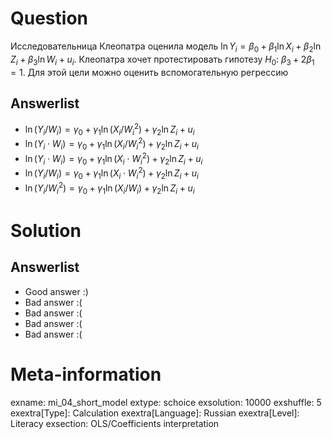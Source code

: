 Question
========

Исследовательница Клеопатра оценила модель $\ln Y_i = \beta_0 + \beta_1 \ln X_i + \beta_2 \ln Z_i + \beta_3 \ln W_i + u_i$.
Клеопатра хочет протестировать гипотезу $H_0$: $\beta_3 + 2\beta_1 = 1$. 
Для этой цели можно оценить вспомогательную регрессию 

Answerlist
----------
* $\ln(Y_i/W_i) = \gamma_0 + \gamma_1 \ln(X_i/W_i^2) + \gamma_2 \ln{Z_i} + u_i$
* $\ln(Y_i \cdot W_i) = \gamma_0 + \gamma_1 \ln (X_i/W_i^2) + \gamma_2 \ln Z_i + u_i$
* $\ln(Y_i \cdot W_i) = \gamma_0 + \gamma_1 \ln (X_i \cdot W_i^2) + \gamma_2 \ln Z_i + u_i$
* $\ln(Y_i/W_i) = \gamma_0 + \gamma_1 \ln (X_i \cdot W_i^2) + \gamma_2 \ln Z_i + u_i$
* $\ln(Y_i/W_i^2) = \gamma_0 + \gamma_1 \ln (X_i/W_i) + \gamma_2 \ln Z_i + u_i$

Solution
========

Answerlist
----------
*  Good answer :)
*  Bad answer :(
*  Bad answer :(
*  Bad answer :(
*  Bad answer :(

Meta-information
================
exname: mi_04_short_model
extype: schoice
exsolution: 10000
exshuffle: 5
exextra[Type]: Calculation
exextra[Language]: Russian
exextra[Level]: Literacy
exsection: OLS/Coefficients interpretation
